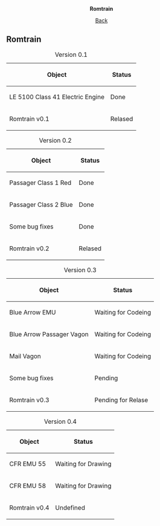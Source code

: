 <center>'''Romtrain'''</center>
<center>[[en/Community/NewGRF/Romtrain/Main Page|Back]]</center>

==Romtrain==

<center>
{| border="1"
|+ Version 0.1
! Object !! Status 
|-
! LE 5100 Class 41 Electric Engine
| Done
|-
! Romtrain v0.1
|Relased
|}

{| border="1"
|+ Version 0.2
! Object !! Status 
|-
! Passager Class 1 Red
| Done
|-
! Passager Class 2 Blue
| Done
|-
! Some bug fixes
| Done
|-
! Romtrain v0.2
|Relased
|}

{| border="1"
|+ Version 0.3
! Object !! Status
|-
! Blue Arrow EMU
| Waiting for Codeing
|-
! Blue Arrow Passager Vagon
| Waiting for Codeing
|-
! Mail Vagon
| Waiting for Codeing
|-
! Some bug fixes
| Pending
|-
! Romtrain v0.3
| Pending for Relase
|}

{| border="`"
|+ Version 0.4
! Object !! Status
|-
! CFR EMU 55
| Waiting for Drawing
|-
! CFR EMU 58
| Waiting for Drawing
|-
! Romtrain v0.4
| Undefined
|}
</center>